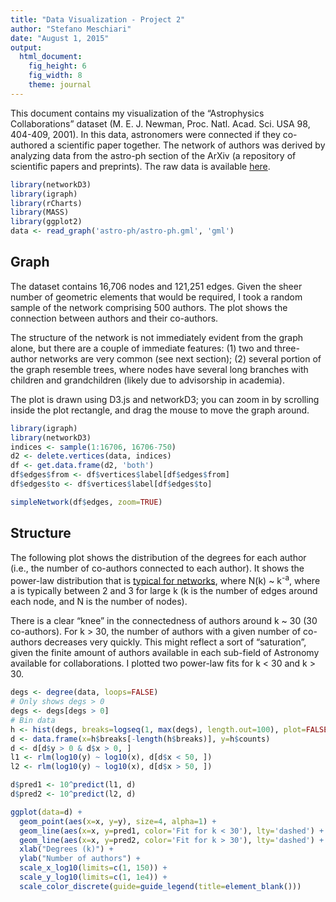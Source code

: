 ```yaml
---
title: "Data Visualization - Project 2"
author: "Stefano Meschiari"
date: "August 1, 2015"
output: 
  html_document: 
    fig_height: 6
    fig_width: 8
    theme: journal
---
```

This document contains my visualization of the "Astrophysics Collaborations" dataset (M. E. J. Newman, Proc. Natl. Acad. Sci. USA 98, 404-409, 2001). In this data, astronomers were connected if they co-authored a scientific paper together. The network of authors was  derived by analyzing data from the astro-ph section of the ArXiv (a repository of scientific papers and preprints). The raw data is available [here](https://networkdata.ics.uci.edu/data.php?id=13).

```r
library(networkD3)
library(igraph)
library(rCharts)
library(MASS)
library(ggplot2)
data <- read_graph('astro-ph/astro-ph.gml', 'gml')
```
## Graph
The dataset contains 16,706 nodes and 121,251 edges. Given the sheer number of geometric elements that would be required, I took a random sample of the network comprising 500 authors. The plot shows the connection between authors and their co-authors. 

The structure of the network is not immediately evident from the graph alone, but there are a couple of immediate features: (1) two and three-author networks are very common (see next section); (2) several portion of the graph resemble trees, where nodes have several long branches with children and grandchildren (likely due to advisorship in academia).

The plot is drawn using D3.js and networkD3; you can zoom in by scrolling inside the plot rectangle, and drag the mouse to move the graph around.

```r
library(igraph)
library(networkD3)
indices <- sample(1:16706, 16706-750)
d2 <- delete.vertices(data, indices)
df <- get.data.frame(d2, 'both')
df$edges$from <- df$vertices$label[df$edges$from]
df$edges$to <- df$vertices$label[df$edges$to]

simpleNetwork(df$edges, zoom=TRUE)
```

## Structure
The following plot shows the distribution of the degrees for each author (i.e., the number of co-authors connected to each author). It shows the power-law distribution that is [typical for networks](https://en.wikipedia.org/wiki/Scale-free_network), where N(k) ~ k<sup>-a</sup>, where a is typically between 2 and 3 for large k (k is the number of edges around each node, and N is the number of nodes).

There is a clear "knee" in the connectedness of authors around k ~ 30 (30 co-authors). For k > 30, the number of authors with a given number of co-authors decreases very quickly. This might reflect a sort of "saturation", given the finite amount of authors available in each sub-field of Astronomy available for collaborations. I plotted two power-law fits for k < 30 and k > 30.

<div class="two">
```r
degs <- degree(data, loops=FALSE)
# Only shows degs > 0
degs <- degs[degs > 0]
# Bin data
h <- hist(degs, breaks=logseq(1, max(degs), length.out=100), plot=FALSE)
d <- data.frame(x=h$breaks[-length(h$breaks)], y=h$counts)
d <- d[d$y > 0 & d$x > 0, ]
l1 <- rlm(log10(y) ~ log10(x), d[d$x < 50, ])
l2 <- rlm(log10(y) ~ log10(x), d[d$x > 50, ])

d$pred1 <- 10^predict(l1, d)
d$pred2 <- 10^predict(l2, d)

ggplot(data=d) +
  geom_point(aes(x=x, y=y), size=4, alpha=1) +
  geom_line(aes(x=x, y=pred1, color='Fit for k < 30'), lty='dashed') +
  geom_line(aes(x=x, y=pred2, color='Fit for k > 30'), lty='dashed') +
  xlab("Degrees (k)") +
  ylab("Number of authors") +
  scale_x_log10(limits=c(1, 150)) +
  scale_y_log10(limits=c(1, 1e4)) +
  scale_color_discrete(guide=guide_legend(title=element_blank()))
```

</div>
